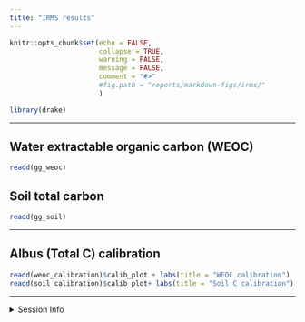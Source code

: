 ```yaml
---
title: "IRMS results"
---
```


```r
knitr::opts_chunk$set(echo = FALSE,
                      collapse = TRUE,
                      warning = FALSE,
                      message = FALSE,
                      comment = "#>"
                      #fig.path = "reports/markdown-figs/irms/"
                      )

library(drake)
```




---

## Water extractable organic carbon (WEOC)

```r
readd(gg_weoc) 
```

## Soil total carbon 

```r
readd(gg_soil)
```


---

## Albus (Total C) calibration

```r
readd(weoc_calibration)$calib_plot + labs(title = "WEOC calibration")
readd(soil_calibration)$calib_plot+ labs(title = "Soil C calibration")
```


---

<details>   
   <summary>Session Info</summary>
   
Date run: `Sys.Date()`

```r
sessionInfo()
```

</details>   
